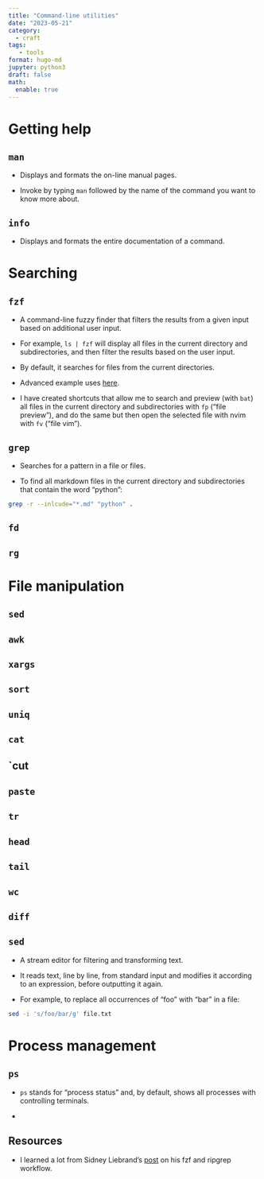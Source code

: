 ```yaml
---
title: "Command-line utilities"
date: "2023-05-21"
category:
  - craft
tags:
   - tools
format: hugo-md
jupyter: python3
draft: false
math:
  enable: true
---
```


Getting help
============

## `man`

- Displays and formats the on-line manual pages.

- Invoke by typing `man` followed by the name of the command you want to know more about.

## `info`

- Displays and formats the entire documentation of a command.


Searching
=========

## `fzf`

- A command-line fuzzy finder that filters the results from a given input based on additional user input.

- For example, `ls | fzf` will display all files in the current directory and subdirectories, and then filter the results based on the user input.

- By default, it searches for files from the current directories. 

- Advanced example uses [here](https://github.com/junegunn/fzf/wiki/examples).

- I have created shortcuts that allow me to search and preview (with `bat`) all files in the current directory and subdirectories with `fp` ("file preview"), and do the same but then open the selected file with nvim with `fv` ("file vim").


## `grep`

- Searches for a pattern in a file or files.

- To find all markdown files in the current directory and subdirectories that contain the word "python":

```bash
grep -r --inlcude="*.md" "python" .
```

## `fd`



## `rg`


File manipulation
=================

## `sed`

## `awk`

## `xargs`

## `sort`

## `uniq`

## `cat`

## `cut

## `paste`

## `tr`

## `head`

## `tail`

## `wc`

## `diff`


## `sed`

- A stream editor for filtering and transforming text.

- It reads text, line by line, from standard input and modifies it according to an expression, before outputting it again.

- For example, to replace all occurrences of "foo" with "bar" in a file:

```bash
sed -i 's/foo/bar/g' file.txt
```

Process management
==================

## `ps`

- `ps` stands for "process status" and, by default, shows all processes with controlling terminals.

- 


## Resources

- I learned a lot from Sidney Liebrand's [post](https://sidneyliebrand.io/blog/how-fzf-and-ripgrep-improved-my-workflow) on his fzf and ripgrep workflow.

